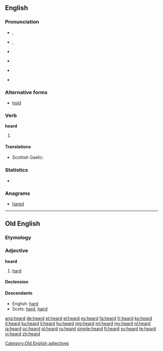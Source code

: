 ==English==
{{wikipedia|dab=heard}}

===Pronunciation===
* {{a|RP}} {{IPA|/ˈhɜːd/}}, {{X-SAMPA|/"h3:d/}}
* {{a|US}} {{IPA|/ˈhɝd/}}, {{X-SAMPA|/"h3`d/}}
* {{audio|en-us-heard.ogg|Audio (US)}}
* {{a|NYC}} {{IPA|/hɜɪd/}}
* {{a|Ireland}} {{IPA|/hiːɹd/}}
* {{rhymes|ɜː(r)d}}

===Alternative forms===
* [[hoid]]

===Verb===
'''heard'''

# {{en-past of|hear}}

====Translations====
{{trans-top|past tense of hear}}
* Scottish Gaelic: {{t-|gd|chuala}}
{{trans-mid}}
{{trans-bottom}}

===Statistics===
* {{rank|both|having|look|200|heard|night|mind|heart}}

===Anagrams===
* [[hared#English|hared]]

----

==Old English==

===Etymology===
{{etyl|gem-pro|ang}} {{recons|harduz|lang=gem-pro}}

===Adjective===
'''heard'''

# [[hard]]

====Declension====
{{ang-adjdec-long|heard}}

====Descendants====
* English: [[hard]]
* Scots: [[hard]], [[haird]]

[[Category:Old English adjectives]]

[[ang:heard]]
[[de:heard]]
[[et:heard]]
[[el:heard]]
[[es:heard]]
[[fa:heard]]
[[fr:heard]]
[[ko:heard]]
[[it:heard]]
[[ku:heard]]
[[li:heard]]
[[hu:heard]]
[[mg:heard]]
[[ml:heard]]
[[my:heard]]
[[nl:heard]]
[[ja:heard]]
[[oc:heard]]
[[pl:heard]]
[[ru:heard]]
[[simple:heard]]
[[fi:heard]]
[[sv:heard]]
[[te:heard]]
[[vi:heard]]
[[zh:heard]]